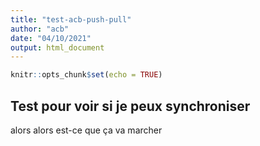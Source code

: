 ```yaml
---
title: "test-acb-push-pull"
author: "acb"
date: "04/10/2021"
output: html_document
---
```


```r
knitr::opts_chunk$set(echo = TRUE)
```

## Test pour voir si je peux synchroniser

alors alors est-ce que ça va marcher

